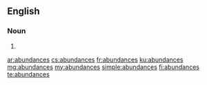 ==English==

===Noun===
{{head|en|noun plural form}}

# {{plural of|abundance|lang=en}}

[[ar:abundances]]
[[cs:abundances]]
[[fr:abundances]]
[[ku:abundances]]
[[mg:abundances]]
[[my:abundances]]
[[simple:abundances]]
[[fi:abundances]]
[[te:abundances]]